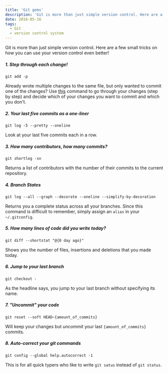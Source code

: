 ```yaml
---
title: 'Git gems'
description: 'Git is more than just simple version control. Here are a few small tricks on how you can use your version control even better!'
date: 2016-05-16
tags:
  - Git
  - version control system
---
```


Git is more than just simple version control. Here are a few small tricks on how you can use your version control even better!

##### 1. Step through each change!

```noLineNumbers
git add -p
```

Already wrote multiple changes to the same file, but only wanted to commit one of the changes? Use [this](https://git-scm.com/docs/git-add#Documentation/git-add.txt---patch) command to go through your changes (step by step) and decide which of your changes you want to commit and which you don't.

##### 2. Your last five commits as a one-liner

```noLineNumbers
git log -5 --pretty --oneline
```

Look at your last five commits each in a row.

##### 3. How many contributors, how many commits?

```noLineNumbers
git shortlog -sn
```

Returns a list of contributors with the number of their commits to the current repository.

##### 4. Branch States

```noLineNumbers
git log --all --graph --decorate --oneline --simplify-by-decoration
```

Returns you a complete status across all your branches. Since this command is difficult to remember, simply assign an `alias` in your `~/.gitconfig`.

##### 5. How many lines of code did you write today?

```noLineNumbers
git diff --shortstat "@{0 day ago}"
```

Shows you the number of files, insertions and deletions that you made today.

##### 6. Jump to your last branch

```noLineNumbers
git checkout -
```

As the headline says, you jump to your last branch without specifying its name.

##### 7. "Uncommit" your code

```noLineNumbers
git reset --soft HEAD~{amount_of_commits}
```

Will keep your changes but _uncommit_ your last `{amount_of_commits}` commits.

##### 8. Auto-correct your git commands

```noLineNumbers
git config --global help.autocorrect -1
```

This is for all quick typers who like to write `git satus` instead of `git status`.

